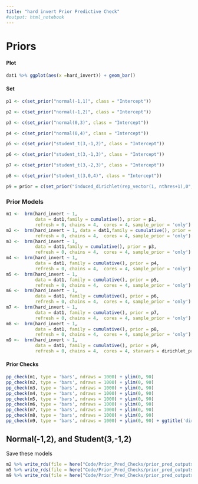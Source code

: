 ```yaml
---
title: "hard invert Prior Predictive Check"
#output: html_notebook
---
```


# Priors

#### Plot

```r
dat1 %>% ggplot(aes(x =hard_invert)) + geom_bar()
```

#### Set
```r
p1 <- c(set_prior("normal(-1,1)", class = "Intercept"))

p2 <- c(set_prior("normal(-1,2)", class = "Intercept"))

p3 <- c(set_prior("normal(0,3)", class = "Intercept"))

p4 <- c(set_prior("normal(0,4)", class = "Intercept"))

p5 <- c(set_prior("student_t(3,-1,2)", class = "Intercept"))

p6 <- c(set_prior("student_t(3,-1,3)", class = "Intercept"))

p7 <- c(set_prior("student_t(3,-2,3)", class = "Intercept"))

p8 <- c(set_prior("student_t(3,0,4)", class = "Intercept"))

p9 = prior = c(set_prior("induced_dirichlet(rep_vector(1, nthres+1),0", class = "Intercept"))
```

### Prior Models
```r
m1 <-  brm(hard_invert ~ 1, 
           data = dat1,family = cumulative(), prior = p1,
           refresh = 0, chains = 4,  cores = 4, sample_prior = 'only')
m2 <-  brm(hard_invert ~ 1, data = dat1,family = cumulative(), prior = p2,
           refresh = 0, chains = 4,  cores = 4, sample_prior = 'only')
m3 <-  brm(hard_invert ~ 1, 
           data = dat1,family = cumulative(), prior = p3,
           refresh = 0, chains = 4,  cores = 4, sample_prior = 'only')
m4 <-  brm(hard_invert ~ 1, 
           data = dat1, family = cumulative(), prior = p4,
           refresh = 0, chains = 4,  cores = 4, sample_prior = 'only')
m5 <-  brm(hard_invert ~ 1, 
           data = dat1, family = cumulative(), prior = p5,
           refresh = 0, chains = 4,  cores = 4, sample_prior = 'only')
m6 <-  brm(hard_invert ~ 1, 
           data = dat1, family = cumulative(), prior = p6,
           refresh = 0, chains = 4,  cores = 4, sample_prior = 'only')
m7 <-  brm(hard_invert ~ 1, 
           data = dat1, family = cumulative(), prior = p7,
           refresh = 0, chains = 4,  cores = 4, sample_prior = 'only')
m8 <-  brm(hard_invert ~ 1, 
           data = dat1, family = cumulative(), prior = p8,
           refresh = 0, chains = 4,  cores = 4, sample_prior = 'only')
m9 <-  brm(hard_invert ~ 1, 
           data = dat1, family = cumulative(), prior = p9,
           refresh = 0, chains = 4,  cores = 4, stanvars = dirichlet_prior_stanvar, sample_prior = 'only')
```

#### Prior Checks  
```r
pp_check(m1, type = 'bars', ndraws = 1000) + ylim(0, 90)
pp_check(m2, type = 'bars', ndraws = 1000) + ylim(0, 90) 
pp_check(m3, type = 'bars', ndraws = 1000) + ylim(0, 90)
pp_check(m4, type = 'bars', ndraws = 1000) + ylim(0, 90)
pp_check(m5, type = 'bars', ndraws = 1000) + ylim(0, 90)
pp_check(m6, type = 'bars', ndraws = 1000) + ylim(0, 90)
pp_check(m7, type = 'bars', ndraws = 1000) + ylim(0, 90)
pp_check(m8, type = 'bars', ndraws = 1000) + ylim(0, 90) 
pp_check(m9, type = 'bars', ndraws = 1000) + ylim(0, 90) + ggtitle('dirichlet')
```

## Normal(-1,2), and Student(3,-1,2)
Save these models
```r
m2 %>% write_rds(file = here("Code/Prior_Pred_Checks/prior_pred_outputs", "hard_invert_N-12.Rds"))
m5 %>% write_rds(file = here("Code/Prior_Pred_Checks/prior_pred_outputs", "hard_invert_S3-12.Rds"))
m9 %>% write_rds(file = here("Code/Prior_Pred_Checks/prior_pred_outputs", "hard_invert_D.Rds"))
```


